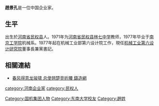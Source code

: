 '''趙景孔'''{{BD|1952年}}是一位中国企业家。

==生平==
出生於[[河南省|河南省]][[民权县|民权县]]人。1971年为[[河南省民权县林七中学|河南省民权县林七中学]]教师，1977年毕业于[[南京工学院|南京工学院]]机械系。1977年起在机械工业部第六设计院工作，現任[[机械工业第六设计研究院|机械工业第六设计研究院]]董事長兼黨書記。

==相關連結==
*[http://news.zhuzao.com/20101104/3929.html 春风得意龙骏啸 总使翘楚竞折腰 鑄造網] {{Wayback|url=http://news.zhuzao.com/20101104/3929.html |date=20110522071342 }}

{{DEFAULTSORT:Z}}
[[category:河南企业家|category:河南企业家]]
[[Category:国机集团人物|Category:国机集团人物]]
[[Category:东南大学校友|Category:东南大学校友]]
[[category:民权人|category:民权人]]
[[Category:趙姓|Category:趙姓]]